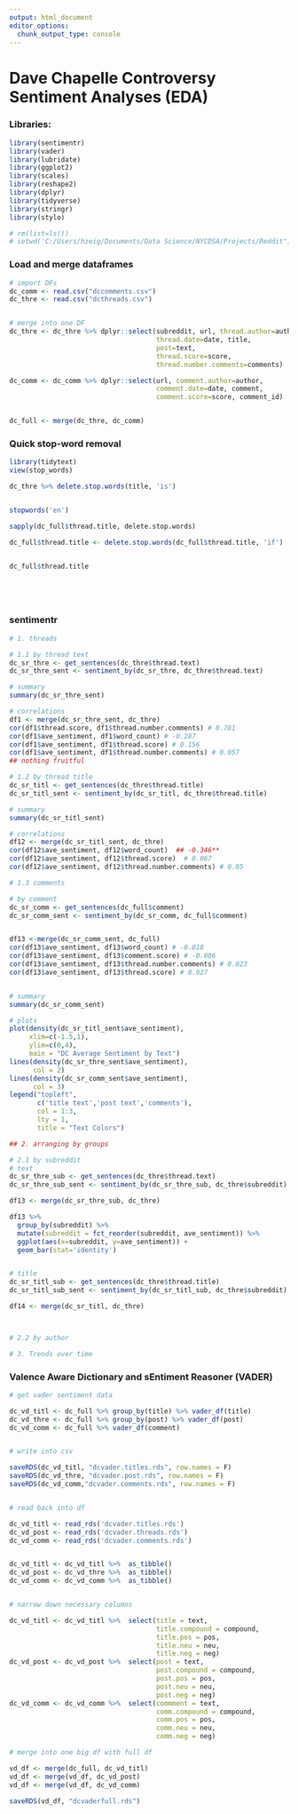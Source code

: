 ```yaml
---
output: html_document
editor_options: 
  chunk_output_type: console
---
```

# Dave Chapelle Controversy Sentiment Analyses (EDA)

### Libraries:

```r
library(sentimentr)
library(vader)
library(lubridate)
library(ggplot2)
library(scales)
library(reshape2)
library(dplyr)
library(tidyverse)
library(stringr)
library(stylo)

# rm(list=ls())
# setwd('C:/Users/hzeig/Documents/Data Science/NYCDSA/Projects/Reddit")
```

### Load and merge dataframes
```r
# import DFs
dc_comm <- read.csv("dccomments.csv")
dc_thre <- read.csv("dcthreads.csv")


# merge into one DF
dc_thre <- dc_thre %>% dplyr::select(subreddit, url, thread.author=author, 
                                     thread.date=date, title, 
                                     post=text, 
                                     thread.score=score, 
                                     thread.number.comments=comments)

dc_comm <- dc_comm %>% dplyr::select(url, comment.author=author, 
                                     comment.date=date, comment, 
                                     comment.score=score, comment_id)


dc_full <- merge(dc_thre, dc_comm)

```



### Quick stop-word removal

```r

library(tidytext)
view(stop_words)

dc_thre %>% delete.stop.words(title, 'is')


stopwords('en')

sapply(dc_full$thread.title, delete.stop.words)

dc_full$thread.title <- delete.stop.words(dc_full$thread.title, 'if')


dc_full$thread.title






```



### sentimentr 

```r
# 1. threads

# 1.1 by thread text
dc_sr_thre <- get_sentences(dc_thre$thread.text)
dc_sr_thre_sent <- sentiment_by(dc_sr_thre, dc_thre$thread.text)

# summary
summary(dc_sr_thre_sent)

# correlations
df1 <- merge(dc_sr_thre_sent, dc_thre)
cor(df1$thread.score, df1$thread.number.comments) # 0.781
cor(df1$ave_sentiment, df1$word_count) # -0.287
cor(df1$ave_sentiment, df1$thread.score) # 0.156
cor(df1$ave_sentiment, df1$thread.number.comments) # 0.057
## nothing fruitful

# 1.2 by thread title
dc_sr_titl <- get_sentences(dc_thre$thread.title)
dc_sr_titl_sent <- sentiment_by(dc_sr_titl, dc_thre$thread.title)

# summary
summary(dc_sr_titl_sent)

# correlations 
df12 <- merge(dc_sr_titl_sent, dc_thre)
cor(df12$ave_sentiment, df12$word_count)  ## -0.346**
cor(df12$ave_sentiment, df12$thread.score)  # 0.067
cor(df12$ave_sentiment, df12$thread.number.comments) # 0.05

# 1.3 comments

# by comment
dc_sr_comm <- get_sentences(dc_full$comment)
dc_sr_comm_sent <- sentiment_by(dc_sr_comm, dc_full$comment)


df13 <-merge(dc_sr_comm_sent, dc_full)
cor(df13$ave_sentiment, df13$word_count) # -0.018
cor(df13$ave_sentiment, df13$comment.score) # -0.006
cor(df13$ave_sentiment, df13$thread.number.comments) # 0.023
cor(df13$ave_sentiment, df13$thread.score) # 0.027


# summary
summary(dc_sr_comm_sent)

# plots
plot(density(dc_sr_titl_sent$ave_sentiment), 
     xlim=c(-1.5,1),
     ylim=c(0,4),
     main = "DC Average Sentiment by Text")
lines(density(dc_sr_thre_sent$ave_sentiment),
      col = 2)
lines(density(dc_sr_comm_sent$ave_sentiment),
      col = 3)
legend("topleft", 
       c('title text','post text','comments'),
       col = 1:3,
       lty = 1,
       title = "Text Colors")

```


```r
## 2. arranging by groups

# 2.1 by subreddit
# text
dc_sr_thre_sub <- get_sentences(dc_thre$thread.text)
dc_sr_thre_sub_sent <- sentiment_by(dc_sr_thre_sub, dc_thre$subreddit)

df13 <- merge(dc_sr_thre_sub, dc_thre)

df13 %>%
  group_by(subreddit) %>%
  mutate(subreddit = fct_reorder(subreddit, ave_sentiment)) %>%
  ggplot(aes(x=subreddit, y=ave_sentiment)) +
  geom_bar(stat='identity')


# title
dc_sr_titl_sub <- get_sentences(dc_thre$thread.title)
dc_sr_titl_sub_sent <- sentiment_by(dc_sr_titl_sub, dc_thre$subreddit)

df14 <- merge(dc_sr_titl, dc_thre)



# 2.2 by author


```


```r
# 3. Trends over time


```



### Valence Aware Dictionary and sEntiment Reasoner (VADER)

```r

# get vader sentiment data

dc_vd_titl <- dc_full %>% group_by(title) %>% vader_df(title)
dc_vd_thre <- dc_full %>% group_by(post) %>% vader_df(post)
dc_vd_comm <- dc_full %>% vader_df(comment)


# write into csv

saveRDS(dc_vd_titl, "dcvader.titles.rds", row.names = F)
saveRDS(dc_vd_thre, "dcvader.post.rds", row.names = F)
saveRDS(dc_vd_comm,"dcvader.comments.rds", row.names = F)


# read back into df

dc_vd_titl <- read_rds('dcvader.titles.rds')
dc_vd_post <- read_rds('dcvader.threads.rds')
dc_vd_comm <- read_rds('dcvader.comments.rds')


dc_vd_titl <- dc_vd_titl %>%  as_tibble()
dc_vd_post <- dc_vd_thre %>%  as_tibble()
dc_vd_comm <- dc_vd_comm %>%  as_tibble()


# narrow down necessary columns

dc_vd_titl <- dc_vd_titl %>%  select(title = text, 
                                     title.compound = compound,
                                     title.pos = pos,
                                     title.neu = neu,
                                     title.neg = neg)
dc_vd_post <- dc_vd_post %>%  select(post = text, 
                                     post.compound = compound,
                                     post.pos = pos,
                                     post.neu = neu,
                                     post.neg = neg)
dc_vd_comm <- dc_vd_comm %>%  select(commment = text, 
                                     comm.compound = compound,
                                     comm.pos = pos,
                                     comm.neu = neu,
                                     comm.neg = neg)

# merge into one big df with full df

vd_df <- merge(dc_full, dc_vd_titl)
vd_df <- merge(vd_df, dc_vd_post)
vd_df <- merge(vd_df, dc_vd_comm)

saveRDS(vd_df, "dcvaderfull.rds")


```